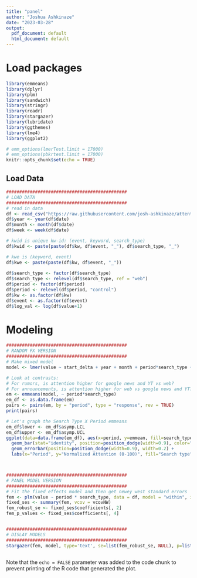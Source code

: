 ```yaml
---
title: "panel"
author: "Joshua Ashkinaze"
date: "2023-03-28"
output:
  pdf_document: default
  html_document: default
---
```


# Load packages

```r
library(emmeans)
library(dplyr)
library(plm)
library(sandwich)
library(stringr)
library(readr)
library(stargazer)
library(lubridate)
library(ggthemes)
library(lme4)
library(ggplot2)

# emm_options(lmerTest.limit = 17000)
# emm_options(pbkrtest.limit = 17000)
knitr::opts_chunk$set(echo = TRUE)
```

## Load Data

```r
##############################################
# LOAD DATA
##############################################
# read in data
df <- read_csv("https://raw.githubusercontent.com/josh-ashkinaze/attention/main/data/trend_merged_data_modeling.csv")
df$year <- year(df$date)
df$month <- month(df$date)
df$week <- week(df$date)

# kwid is unique kw-id: (event, keyword, search_type)
df$kwid <- paste(paste(df$kw, df$event, "_"), df$search_type, "_")

# kwe is (keyword, event)
df$kwe <- paste(paste(df$kw, df$event, "_"))
                
df$search_type <- factor(df$search_type)
df$search_type <- relevel(df$search_type, ref = "web")
df$period <- factor(df$period)
df$period <- relevel(df$period, "control")
df$kw <- as.factor(df$kw)
df$event <- as.factor(df$event)
df$log_val <- log(df$value+1)


```

# Modeling

```r

##############################################
# RANDOM FX VERSION
##############################################
# Make mixed model 
model <- lmer(value ~ start_delta + year + month + period*search_type + (1 | event/kw), data = df)

# Look at contrasts: 
# For rumors, is attention higher for google news and YT vs web?
# For announcements, is attention higher for web vs google news and YT?
em <- emmeans(model, ~ period*search_type)
em_df <- as.data.frame(em)
pairs <- pairs(em, by = "period", type = "response", rev = TRUE)
print(pairs)

# Let's graph the Search Type X Period emmeans
em_df$lower <- em_df$asymp.LCL
em_df$upper <- em_df$asymp.UCL
ggplot(data=data.frame(em_df), aes(x=period, y=emmean, fill=search_type, ymin=lower, ymax=upper)) + 
  geom_bar(stat="identity", position=position_dodge(width=0.9), color="black") +
  geom_errorbar(position=position_dodge(width=0.9), width=0.2) +
  labs(x="Period", y="Normalized Attention (0-100)", fill="Search type") + theme_few() + ggtitle("Attention during rumors and announcements of political events\n(Estimates from marginal means)")



##############################################
# PANEL MODEL VERSION
##############################################
# Fit the fixed effects model and then get newey west standard errors
fem <- plm(value ~ period * search_type, data = df, model = "within", index = c("kwe", "date", "search_type"))
fixed_ses <- summary(fem, vcov = vcovNW)
fem_robust_se <- fixed_ses$coefficients[, 2]
fem_p_values <- fixed_ses$coefficients[, 4]


##############################################
# DISLAY MODELS
##############################################
stargazer(fem, model, type='text', se=list(fem_robust_se, NULL), p=list(fem_p_values, NULL))
```

```r

```

Note that the `echo = FALSE` parameter was added to the code chunk to
prevent printing of the R code that generated the plot.
